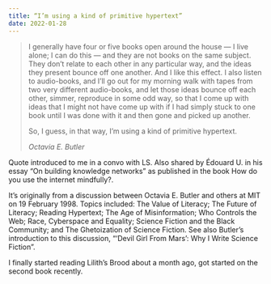 ```yaml
---
title: “I’m using a kind of primitive hypertext”
date: 2022-01-28
---
```


> I generally have four or five books open around the house — I live alone; I can do this — and they are not books on the same subject. They don’t relate to each other in any particular way, and the ideas they present bounce off one another. And I like this effect. I also listen to audio-books, and I’ll go out for my morning walk with tapes from two very different audio-books, and let those ideas bounce off each other, simmer, reproduce in some odd way, so that I come up with ideas that I might not have come up with if I had simply stuck to one book until I was done with it and then gone and picked up another.
> 
> So, I guess, in that way, I’m using a kind of primitive hypertext.  
> 
> _Octavia E. Butler_

Quote introduced to me in a convo with LS. Also shared by Édouard U. in his essay “On building knowledge networks” as published in the book How do you use the internet mindfully?.

It’s originally from a discussion between Octavia E. Butler and others at MIT on 19 February 1998. Topics included: The Value of Literacy; The Future of Literacy; Reading Hypertext; The Age of Misinformation; Who Controls the Web; Race, Cyberspace and Equality; Science Fiction and the Black Community; and The Ghetoization of Science Fiction. See also Butler’s introduction to this discussion, “‘Devil Girl From Mars’: Why I Write Science Fiction”.

I finally started reading Lilith’s Brood about a month ago, got started on the second book recently.